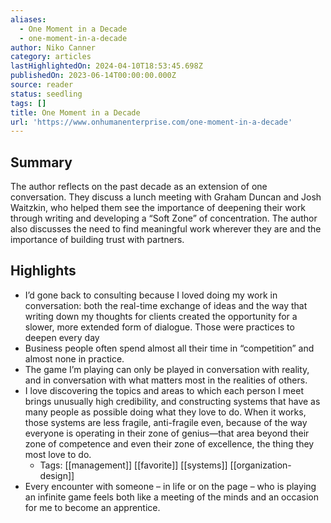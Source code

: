 ```yaml
---
aliases:
  - One Moment in a Decade
  - one-moment-in-a-decade
author: Niko Canner
category: articles
lastHighlightedOn: 2024-04-10T18:53:45.698Z
publishedOn: 2023-06-14T00:00:00.000Z
source: reader
status: seedling
tags: []
title: One Moment in a Decade
url: 'https://www.onhumanenterprise.com/one-moment-in-a-decade'
---
```

## Summary

The author reflects on the past decade as an extension of one conversation. They discuss a lunch meeting with Graham Duncan and Josh Waitzkin, who helped them see the importance of deepening their work through writing and developing a “Soft Zone” of concentration. The author also discusses the need to find meaningful work wherever they are and the importance of building trust with partners.

## Highlights

- I’d gone back to consulting because I loved doing my work in conversation: both the real-time exchange of ideas and the way that writing down my thoughts for clients created the opportunity for a slower, more extended form of dialogue. Those were practices to deepen every day
- Business people often spend almost all their time in “competition” and almost none in practice.
- The game I’m playing can only be played in conversation with reality, and in conversation with what matters most in the realities of others.
- I love discovering the topics and areas to which each person I meet brings unusually high credibility, and constructing systems that have as many people as possible doing what they love to do. When it works, those systems are less fragile, anti-fragile even, because of the way everyone is operating in their zone of genius—that area beyond their zone of competence and even their zone of excellence, the thing they most love to do.
    - Tags: [[management]] [[favorite]] [[systems]] [[organization-design]]
- Every encounter with someone – in life or on the page – who is playing an infinite game feels both like a meeting of the minds and an occasion for me to become an apprentice.
